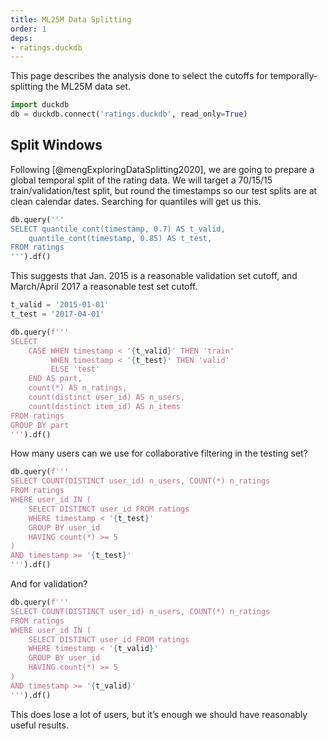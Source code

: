 ```yaml
---
title: ML25M Data Splitting
order: 1
deps:
- ratings.duckdb
---
```


This page describes the analysis done to select the cutoffs for temporally-splitting the ML25M data set.

```python
import duckdb
db = duckdb.connect('ratings.duckdb', read_only=True)
```

## Split Windows

Following [@mengExploringDataSplitting2020], we are going to prepare a global temporal split of the rating data.  We will target a 70/15/15 train/validation/test split, but round the timestamps so our test splits are at clean calendar dates.
Searching for quantiles will get us this.

```python
db.query('''
SELECT quantile_cont(timestamp, 0.7) AS t_valid,
    quantile_cont(timestamp, 0.85) AS t_test,
FROM ratings
''').df()
```

This suggests that Jan. 2015 is a reasonable validation set cutoff, and March/April 2017 a reasonable test set cutoff.

```python
t_valid = '2015-01-01'
t_test = '2017-04-01'
```

```python
db.query(f'''
SELECT
    CASE WHEN timestamp < '{t_valid}' THEN 'train'
         WHEN timestamp < '{t_test}' THEN 'valid'
         ELSE 'test'
    END AS part,
    count(*) AS n_ratings,
    count(distinct user_id) AS n_users,
    count(distinct item_id) AS n_items
FROM ratings
GROUP BY part
''').df()
```

How many users can we use for collaborative filtering in the testing set?

```python
db.query(f'''
SELECT COUNT(DISTINCT user_id) n_users, COUNT(*) n_ratings
FROM ratings
WHERE user_id IN (
    SELECT DISTINCT user_id FROM ratings
    WHERE timestamp < '{t_test}'
    GROUP BY user_id
    HAVING count(*) >= 5
)
AND timestamp >= '{t_test}'
''').df()
```

And for validation?

```python
db.query(f'''
SELECT COUNT(DISTINCT user_id) n_users, COUNT(*) n_ratings
FROM ratings
WHERE user_id IN (
    SELECT DISTINCT user_id FROM ratings
    WHERE timestamp < '{t_valid}'
    GROUP BY user_id
    HAVING count(*) >= 5
)
AND timestamp >= '{t_valid}'
''').df()
```

This does lose a lot of users, but it's enough we should have reasonably useful results.
